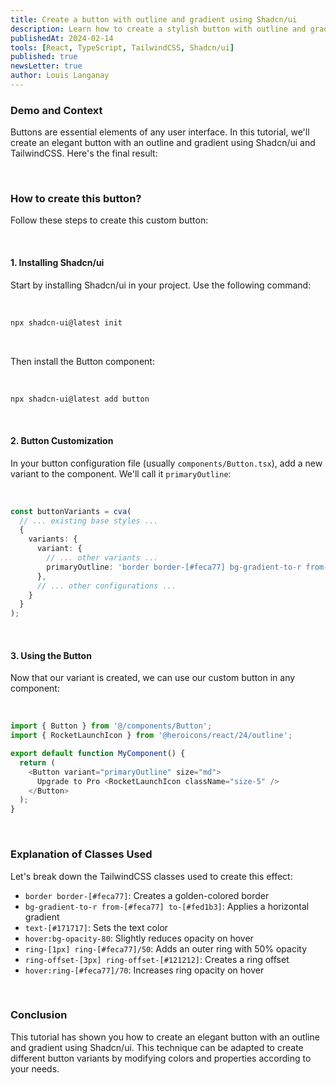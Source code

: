 ```yaml
---
title: Create a button with outline and gradient using Shadcn/ui
description: Learn how to create a stylish button with outline and gradient using Shadcn/ui and TailwindCSS
publishedAt: 2024-02-14
tools: [React, TypeScript, TailwindCSS, Shadcn/ui]
published: true
newsLetter: true
author: Louis Langanay
---
```


### Demo and Context

Buttons are essential elements of any user interface. In this tutorial, we'll create an elegant button with an outline and gradient using Shadcn/ui and TailwindCSS. Here's the final result:

&nbsp;

<ComponentPreview name="button-outline" />

### How to create this button?

Follow these steps to create this custom button:

&nbsp;

#### 1. Installing Shadcn/ui

Start by installing Shadcn/ui in your project. Use the following command:

&nbsp;

```bash
npx shadcn-ui@latest init
```

&nbsp;

Then install the Button component:

&nbsp;

```bash
npx shadcn-ui@latest add button
```

&nbsp;

#### 2. Button Customization

In your button configuration file (usually `components/Button.tsx`), add a new variant to the component. We'll call it `primaryOutline`:

&nbsp;

```typescript
const buttonVariants = cva(
  // ... existing base styles ...
  {
    variants: {
      variant: {
        // ... other variants ...
        primaryOutline: 'border border-[#feca77] bg-gradient-to-r from-[#feca77] to-[#fed1b3] text-[#171717] hover:bg-opacity-80 ring-[1px] ring-[#feca77]/50 ring-offset-[3px] ring-offset-[#121212] hover:ring-[#feca77]/70'
      },
      // ... other configurations ...
    }
  }
);
```

&nbsp;

#### 3. Using the Button

Now that our variant is created, we can use our custom button in any component:

&nbsp;

```typescript
import { Button } from '@/components/Button';
import { RocketLaunchIcon } from '@heroicons/react/24/outline';

export default function MyComponent() {
  return (
    <Button variant="primaryOutline" size="md">
      Upgrade to Pro <RocketLaunchIcon className="size-5" />
    </Button>
  );
}
```

&nbsp;

### Explanation of Classes Used

Let's break down the TailwindCSS classes used to create this effect:

- `border border-[#feca77]`: Creates a golden-colored border
- `bg-gradient-to-r from-[#feca77] to-[#fed1b3]`: Applies a horizontal gradient
- `text-[#171717]`: Sets the text color
- `hover:bg-opacity-80`: Slightly reduces opacity on hover
- `ring-[1px] ring-[#feca77]/50`: Adds an outer ring with 50% opacity
- `ring-offset-[3px] ring-offset-[#121212]`: Creates a ring offset
- `hover:ring-[#feca77]/70`: Increases ring opacity on hover

&nbsp;

### Conclusion

This tutorial has shown you how to create an elegant button with an outline and gradient using Shadcn/ui. This technique can be adapted to create different button variants by modifying colors and properties according to your needs.
